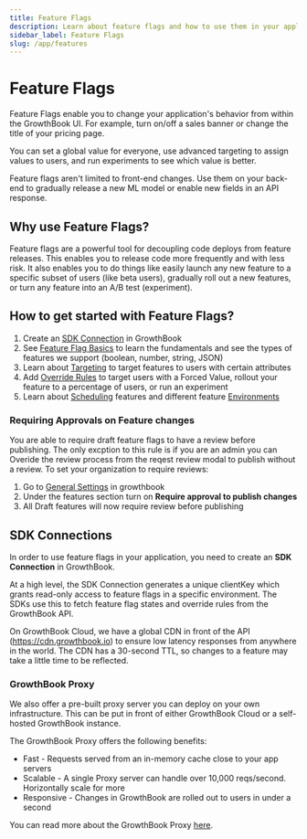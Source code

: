 ```yaml
---
title: Feature Flags
description: Learn about feature flags and how to use them in your application.
sidebar_label: Feature Flags
slug: /app/features
---
```


# Feature Flags

Feature Flags enable you to change your application's behavior from within the
GrowthBook UI. For example, turn on/off a sales banner or change the
title of your pricing page.

You can set a global value for everyone, use advanced targeting to
assign values to users, and run experiments to see which value is
better.

Feature flags aren't limited to front-end changes. Use them on your back-end
to gradually release a new ML model or enable new fields in an API response.

## Why use Feature Flags?

Feature flags are a powerful tool for decoupling code deploys from feature releases. This enables you to release code
more frequently and with less risk. It also enables you to do things like easily launch any new feature to a specific
subset of users (like beta users), gradually roll out a new features, or turn any feature into an A/B test (experiment).

## How to get started with Feature Flags?

1. Create an [SDK Connection](#sdk-connections) in GrowthBook
2. See [Feature Flag Basics](/features/basics) to learn the fundamentals and see the types of features we support (boolean, number, string, JSON)
3. Learn about [Targeting](/features/targeting) to target features to users with certain attributes
4. Add [Override Rules](/features/rules) to target users with a Forced Value, rollout your feature to a percentage of users, or run an experiment
5. Learn about [Scheduling](/features/scheduling) features and different feature [Environments](/features/environments)

### Requiring Approvals on Feature changes

You are able to require draft feature flags to have a review before publishing.
The only excption to this rule is if you are an admin you can Overide the review process from the reqest review modal to publish without a review.
To set your organization to require reviews:

1. Go to [General Settings](/settings) in growthbook
2. Under the features section turn on **Require approval to publish changes**
3. All Draft features will now require review before publishing

## SDK Connections

In order to use feature flags in your application, you need to create an **SDK Connection** in GrowthBook.

At a high level, the SDK Connection generates a unique clientKey which grants read-only access to feature flags in a specific environment. The SDKs use this to fetch feature flag states and override rules from the GrowthBook API.

On GrowthBook Cloud, we have a global CDN in front of the API (https://cdn.growthbook.io) to ensure low latency responses from anywhere in the world. The CDN has a 30-second TTL, so changes to a feature may take a little time to be reflected.

### GrowthBook Proxy

We also offer a pre-built proxy server you can deploy on your own infrastructure.
This can be put in front of either GrowthBook Cloud or a self-hosted GrowthBook instance.

The GrowthBook Proxy offers the following benefits:

- Fast - Requests served from an in-memory cache close to your app servers
- Scalable - A single Proxy server can handle over 10,000 reqs/second. Horizontally scale for more
- Responsive - Changes in GrowthBook are rolled out to users in under a second

You can read more about the GrowthBook Proxy [here](/self-host/proxy).

